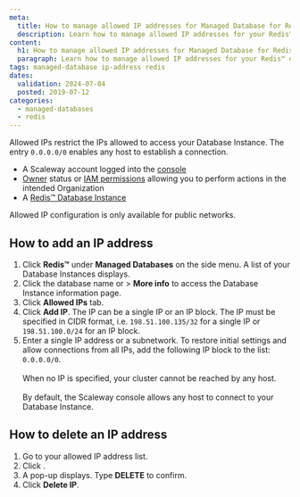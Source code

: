 ```yaml
---
meta:
  title: How to manage allowed IP addresses for Managed Database for Redis™
  description: Learn how to manage allowed IP addresses for your Redis™ database.
content:
  h1: How to manage allowed IP addresses for Managed Database for Redis™
  paragraph: Learn how to manage allowed IP addresses for your Redis™ database.
tags: managed-database ip-address redis
dates:
  validation: 2024-07-04
  posted: 2019-07-12
categories:
  - managed-databases
  - redis
---
```


Allowed IPs restrict the IPs allowed to access your Database Instance. The entry `0.0.0.0/0` enables any host to establish a connection.

<Macro id="requirements" />

- A Scaleway account logged into the [console](https://console.scaleway.com/)
- [Owner](/identity-and-access-management/iam/concepts/#owner) status or [IAM permissions](/identity-and-access-management/iam/concepts/#permission) allowing you to perform actions in the intended Organization
- A [Redis™ Database Instance](/managed-databases/redis/how-to/create-a-database-for-redis/)

<Message type="note">
  Allowed IP configuration is only available for public networks.
</Message>

## How to add an IP address

1. Click **Redis™** under **Managed Databases** on the side menu. A list of your Database Instances displays.
2. Click the database name or <Icon name="more" /> > **More info** to access the Database Instance information page.
3. Click **Allowed IPs** tab.
4. Click **Add IP**. The IP can be a single IP or an IP block.
    <Message type="note">
      The IP must be specified in CIDR format, i.e. `198.51.100.135/32` for a single IP or `198.51.100.0/24` for an IP block.
    </Message>
5. Enter a single IP address or a subnetwork.
    <Message type="note">
      To restore initial settings and allow connections from all IPs, add the following IP block to the list: `0.0.0.0/0`. <br /><br />
      When no IP is specified, your cluster cannot be reached by any host.<br /><br />
      By default, the Scaleway console allows any host to connect to your Database Instance.
    </Message>

## How to delete an IP address

1. Go to your allowed IP address list.
2. Click <Icon name="delete" />.
3. A pop-up displays. Type **DELETE** to confirm.
4. Click **Delete IP**.


